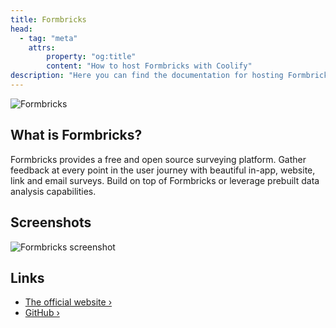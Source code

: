 ```yaml
---
title: Formbricks
head:
  - tag: "meta"
    attrs:
        property: "og:title"
        content: "How to host Formbricks with Coolify"
description: "Here you can find the documentation for hosting Formbricks with Coolify."
---
```



<Badge text="One-click setup." variant="note" size="large" />

![Formbricks](https://github.com/formbricks/formbricks/assets/72809645/0086704f-bee7-4d38-9cc8-fa42ee59e004)

## What is Formbricks?

Formbricks provides a free and open source surveying platform. Gather feedback at every point in the user journey with beautiful in-app, website, link and email surveys. Build on top of Formbricks or leverage prebuilt data analysis capabilities.

## Screenshots

![Formbricks screenshot](https://camo.githubusercontent.com/e2c25e9b7c1fce99c6314379fb0341980f44529b2ae136956be878071bf8558b/68747470733a2f2f6769746875622d70726f64756374696f6e2d757365722d61737365742d3632313064662e73332e616d617a6f6e6177732e636f6d2f3637353036352f3234393434313936372d63636238396561332d383262342d346266322d386432632d3532383732316563333133622e706e67)

## Links

- [The official website ›](https://formbricks.com/)
- [GitHub ›](https://github.com/formbricks/formbricks)
